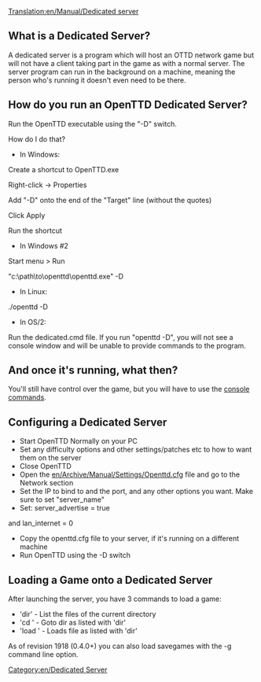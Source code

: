 [[Translation:en/Manual/Dedicated server]]
==What is a Dedicated Server?==

A dedicated server is a program which will host an OTTD network game but will not have a client taking part in the game as with a normal server. The server program can run in the background on a machine, meaning the person who's running it doesn't even need to be there. 

==How do you run an OpenTTD Dedicated Server?==

Run the OpenTTD executable using the "-D" switch.

How do I do that?

* In Windows:

Create a shortcut to OpenTTD.exe

Right-click -> Properties

Add "-D" onto the end of the "Target" line (without the quotes)

Click Apply

Run the shortcut

* In Windows #2

Start menu > Run

"c:\path\to\openttd\openttd.exe" -D



* In Linux:

./openttd -D



* In OS/2:

Run the dedicated.cmd file. If you run "openttd -D", you will not see a console window and will be unable to provide commands to the program.

==And once it's running, what then?==

You'll still have control over the game, but you will have to use the [[en/Manual/Console Commands|console commands]].

==Configuring a Dedicated Server==

* Start OpenTTD Normally on your PC
* Set any difficulty options and other settings/patches etc to how to want them on the server
* Close OpenTTD
* Open the [[en/Archive/Manual/Settings/Openttd.cfg]] file and go to the Network section
* Set the IP to bind to and the port, and any other options you want. Make sure to set "server_name"
* Set: server_advertise = true
and lan_internet = 0
* Copy the openttd.cfg file to your server, if it's running on a different machine
* Run OpenTTD using the -D switch

==Loading a Game onto a Dedicated Server==

After launching the server, you have 3 commands to load a game:
* 'dir' - List the files of the current directory
* 'cd <no>' - Goto dir <no> as listed with 'dir'
* 'load <no>' - Loads file <no> as listed with 'dir'

As of revision 1918 (0.4.0+) you can also load savegames with the -g <filename> command line option.

[[Category:en/Dedicated Server]]